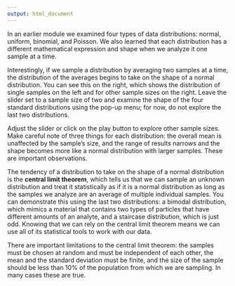 ```yaml
---
output: html_document
---
```


In an earlier module we examined four types of data distributions: normal, uniform, binomial, and Poisson. We also learned that each distribution has a different mathematical expression and shape when we analyze it one sample at a time. 

Interestingly, if we sample a distribution by averaging two samples at a time, the distribution of the averages begins to take on the shape of a normal distribution. You can see this on the right, which shows the distribution of single samples on the left and for other sample sizes on the right. Leave the slider set to a sample size of two and examine the shape of the four standard distributions using the pop-up menu; for now, do not explore the last two distributions.

Adjust the slider or click on the play button to explore other sample sizes. Make careful note of three things for each distribution: the overall mean is unaffected by the sample's size, and the range of results narrows and the shape becomes more like a normal distribution with larger samples. These are important observations.

The tendency of a distribution to take on the shape of a normal distribution is the **central limit theorem**, which tells us that we can sample an unknown distribution and treat it statistically as if it is a normal distribution as long as the samples we analyze are an average of multiple individual samples. You can demonstrate this using the last two distributions: a bimodal distribution, which mimics a material that contains two types of particles that have different amounts of an analyte, and a staircase distribution, which is just odd. Knowing that we can rely on the central limit theorem means we can use all of its statistical tools to work with our data.

There are important limitations to the central limit theorem: the samples must be chosen at random and must be independent of each other, the mean and the standard deviation must be finite, and the size of the sample should be less than 10% of the population from which we are sampling. In many cases these are true.
